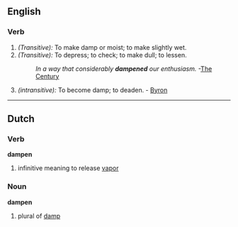 ==English==

===Verb===
{{en-infl-reg-consonant|dampen||}}

# ''(Transitive):'' To make damp or moist; to make slightly wet.
# ''(Transitive):'' To depress; to check; to make dull; to lessen.
#:''In a way that considerably '''dampened''' our enthusiasm.''  -[[The Century]]
# ''(intransitive):'' To become damp; to deaden. - [[Byron]]

{{Webster}}

----

==Dutch==
===Verb===
'''dampen'''
#infinitive meaning to release [[vapor]]
===Noun===
'''dampen''' {{m}}
#plural of [[damp]]